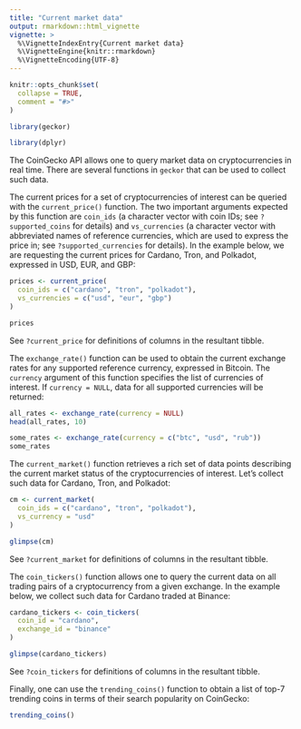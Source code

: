 ```yaml
---
title: "Current market data"
output: rmarkdown::html_vignette
vignette: >
  %\VignetteIndexEntry{Current market data}
  %\VignetteEngine{knitr::rmarkdown}
  %\VignetteEncoding{UTF-8}
---
```


```r
knitr::opts_chunk$set(
  collapse = TRUE,
  comment = "#>"
)
```

```r
library(geckor)
```

```r
library(dplyr)
```

The CoinGecko API allows one to query market data on cryptocurrencies in real time. There are several functions in `geckor` that can be used to collect such data.

The current prices for a set of cryptocurrencies of interest can be queried with the `current_price()` function. The two important arguments expected by this function are `coin_ids` (a character vector with coin IDs; see `?supported_coins` for details) and `vs_currencies` (a character vector with abbreviated names of reference currencies, which are used to express the price in; see `?supported_currencies` for details). In the example below, we are requesting the current prices for Cardano, Tron, and Polkadot, expressed in USD, EUR, and GBP:

```r
prices <- current_price(
  coin_ids = c("cardano", "tron", "polkadot"),
  vs_currencies = c("usd", "eur", "gbp")
)

prices
```

See `?current_price` for definitions of columns in the resultant tibble.

The `exchange_rate()` function can be used to obtain the current exchange rates for any supported reference currency, expressed in Bitcoin. The `currency` argument of this function specifies the list of currencies of interest. If `currency = NULL`, data for all supported currencies will be returned:

```r
all_rates <- exchange_rate(currency = NULL)
head(all_rates, 10)

some_rates <- exchange_rate(currency = c("btc", "usd", "rub"))
some_rates
```

The `current_market()` function retrieves a rich set of data points describing the current market status of the cryptocurrencies of interest. Let's collect such data for Cardano, Tron, and Polkadot:

```r
cm <- current_market(
  coin_ids = c("cardano", "tron", "polkadot"),
  vs_currency = "usd"
)

glimpse(cm)
```

See `?current_market` for definitions of columns in the resultant tibble.

The `coin_tickers()` function allows one to query the current data on all trading pairs of a cryptocurrency from a given exchange. In the example below, we collect such data for Cardano traded at Binance:

```r
cardano_tickers <- coin_tickers(
  coin_id = "cardano",
  exchange_id = "binance"
)

glimpse(cardano_tickers)
```

See `?coin_tickers` for definitions of columns in the resultant tibble.

Finally, one can use the `trending_coins()` function to obtain a list of top-7 trending coins in terms of their search popularity on CoinGecko:

```r
trending_coins()
```
